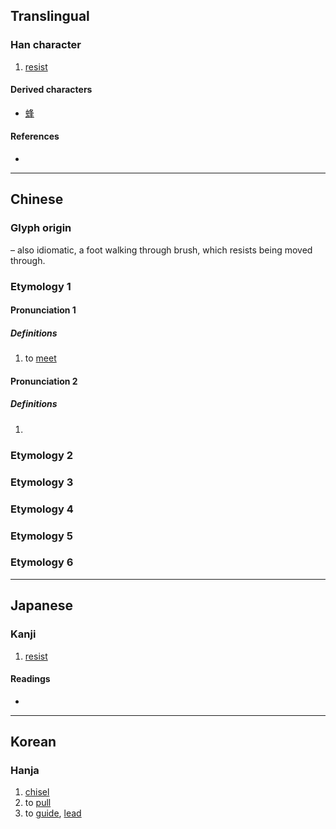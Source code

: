 {{character info/new}}
==Translingual==

===Han character===
{{Han char|rn=34|rad=夂|as=04|sn=7|four=27504|canj=HEQJ|ids=⿱夂丰}}

# [[resist]]

====Derived characters====
* [[蜂]]

====References====
* {{Han ref|kx=0244.220|dkj=05698|dj=0485.090|hdz=20868.070|uh=5906|ud=22790|bh=CAB0|bd=51888}}

----

==Chinese==
{{cleanup|zh|This character belongs to phonetic series 丰. The character that belongs to series 丯 is 𡕗. Historic pronounciation /ɦɑiH/ in section ''Pronunciation'' may need to be moved too}}
{{zh-forms}}

===Glyph origin===
{{Han etym}}
{{Han compound|夂|t1=foot, walk|丰|t2=bush, brush|ls=psc|c1=s|c2=p}} – also idiomatic, a foot walking through brush, which resists being moved through.
===Etymology 1===
====Pronunciation 1====
{{zh-pron
|m=féng
|c=fung1,fung4
|mc=1
|oc=2
|ma=
|cat=v
}}

=====Definitions=====
{{zh-hanzi}}

# to [[meet]]
====Pronunciation 2====
{{zh-pron
|m=páng
|cat=pn
}}

=====Definitions=====
{{zh-hanzi}}

# {{surname|lang=zh}}
===Etymology 2===
{{zh-see|豐|v}}
===Etymology 3===
{{zh-see|鋒|ssv}}
===Etymology 4===
{{zh-see|蜂|ss}}
===Etymology 5===
{{zh-see|峰|ss}}
===Etymology 6===
{{zh-see|烽|ss}}
----

==Japanese==

===Kanji===
{{ja-kanji|grade=|rs=夂04}}

# [[resist]]

====Readings====
* {{ja-readings|on=[[ほう]] (hō), [[ふ]] (fu), [[ば]] (ba)|kun=[[さからう]] (sakarau), [[ひく]] (hiku), [[あう]] (au), [[あつい]] (atsui)}}

----

==Korean==

===Hanja===
{{ko-hanja|hangeul=[[봉]]|rv=bong|mr=pong}}

# [[chisel]]
# to [[pull]]
# to [[guide]], [[lead]]
